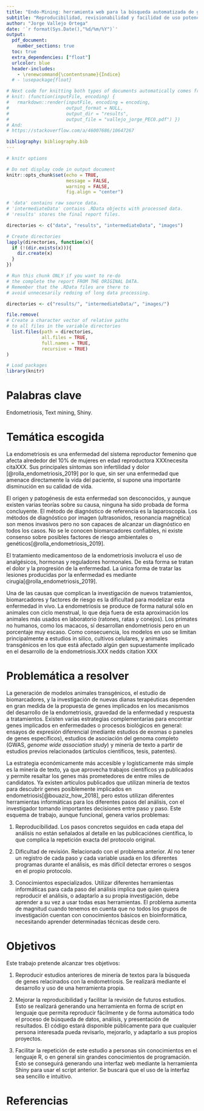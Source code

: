 ```yaml
---
title: "Endo-Mining: herramienta web para la búsqueda automatizada de genes potencialmente relacionados con la endometriosis a través de minería de textos en PubMed"
subtitle: "Reproducibilidad, revisionabilidad y facilidad de uso potenciadas a través del lenguaje de programación R"
author: "Jorge Vallejo Ortega"
date: '`r format(Sys.Date(),"%d/%m/%Y")`'
output:
  pdf_document:
    number_sections: true
  toc: true
  extra_dependencies: ["float"]
  urlcolor: blue
  header-includes:
    - \renewcommand{\contentsname}{Índice}
  # - \usepackage{float}

# Next code for knitting both types of documents automatically comes from https://stackoverflow.com/questions/39662365/knit-one-markdown-file-to-two-output-files/53280491#53280491
# knit: (function(inputFile, encoding) {
#   rmarkdown::render(inputFile, encoding = encoding,
#                     output_format = NULL,
#                     output_dir = "results",
#                     output_file = "vallejo_jorge_PEC0.pdf") })
# And:
# https://stackoverflow.com/a/46007686/10647267

bibliography: bibliography.bib
---
```

  
```r
# knitr options

# Do not display code in output document
knitr::opts_chunk$set(echo = TRUE,
                      message = FALSE,
                      warning = FALSE,
                      fig.align = "center")
```

```r
# 'data' contains raw source data.
# 'intermediateData' contains .RData objects with processed data.
# 'results' stores the final report files.

directories <- c("data", "results", "intermediateData", "images")

# Create directories
lapply(directories, function(x){
  if (!(dir.exists(x))){
    dir.create(x)
  }
})
```

```r
# Run this chunk ONLY if you want to re-do
# the complete the report FROM THE ORIGINAL DATA.
# Remember that the .RData files are there to
# avoid unnecesarily redoing of long data processing.

directories <- c("results/", "intermediateData/", "images/")

file.remove(
# Create a character vector of relative paths
# to all files in the variable directories
  list.files(path = directories,
             all.files = TRUE,
             full.names = TRUE,
             recursive = TRUE)
)
```

```r
# Load packages
library(knitr)
```

# Palabras clave

Endometriosis, Text mining, Shiny.

# Temática escogida

La endometriosis es una enfermedad del sistema reproductor femenino que afecta alrededor del 10% de mujeres en edad reproductora XXXnecesita citaXXX. Sus principales síntomas son infertilidad y dolor [@rolla_endometriosis_2019] por lo que, sin ser una enfermedad que amenace directamente la vida del paciente, sí supone una importante disminución en su calidad de vida.

El origen y patogénesis de esta enfermedad son desconocidos, y aunque existen varias teorías sobre su causa, ninguna ha sido probada de forma concluyente. El método de diagnóstico de referencia es la laparoscopia. Los métodos de diagnóstico por imagen (ultrasonidos, resonancia magnética) son menos invasivos pero no son capaces de alcanzar un diagnóstico en todos los casos. No se le conocen biomarcadores confiables, ni existe consenso sobre posibles factores de riesgo ambientales o genéticos[@rolla_endometriosis_2019]. 

El tratamiento medicamentoso de la endometriosis involucra el uso de analgésicos, hormonas y reguladores hormonales. De esta forma se tratan el dolor y la progresión de la enfermedad. La única forma de tratar las lesiones producidas por la enfermedad es mediante cirugía[@rolla_endometriosis_2019].

Una de las causas que complican la investigación de nuevos tratamientos, biomarcadores y factores de riesgo es la dificultad para modelizar esta enfermedad in vivo. La endometriosis se produce de forma natural sólo en animales con ciclo menstrual, lo que deja fuera de esta aproximación los animales más usados en laboratorio (ratones, ratas y conejos). Los primates no humanos, como los macacos, sí desarrollan endometriosis pero en un porcentaje muy escaso. Como consecuencia, los modelos en uso se limitan principalmente a estudios in silico, cultivos celulares, y animales transgénicos en los que está afectado algún gen supuestamente implicado en el desarrollo de la endometriosis.XXX nedds citation XXX

# Problemática a resolver

La generación de modelos animales transgénicos, el estudio de biomarcadores, y la investigación de nuevas dianas terapéuticas dependen en gran medida de la propuesta de genes implicados en los mecanismos del desarrollo de la endometriosis, gravedad de la enfermedad y respuesta a tratamientos. Existen varias estrategias complementarias para encontrar genes implicados en enfermedades o procesos biológicos en general: ensayos de expresión diferencial (mediante estudios de exomas o paneles de genes específicos), estudios de asociación del genoma completo (GWAS, _genome wide association study_) y minería de texto a partir de estudios previos relacionados (artículos científicos, tesis, patentes).

La estrategia económicamente más accesible y logísticamente más simple es la minería de texto, ya que aprovecha trabajos científicos ya publicados y permite resaltar los genes más prometedores de entre miles de candidatos. Ya existen artículos publicados que utilizan minería de textos para descubrir genes posiblemente implicados en endometriosis[@bouaziz_how_2018], pero estos utilizan diferentes herramientas informáticas para los diferentes pasos del análisis, con el investigador tomando importantes decisiones entre paso y paso. Este esquema de trabajo, aunque funcional, genera varios problemas:

1. Reproducibilidad. Los pasos concretos seguidos en cada etapa del análisis no están señalados al detalle en las publicaciónes científica, lo que complica la repetición exacta del protocolo original.

2. Dificultad de revisión. Relacionado con el problema anterior. Al no tener un registro de cada paso y cada variable usada en los diferentes programas durante el análisis, es más difícil detectar errores o sesgos en el propio protocolo.

3. Conocimientos especializados. Utilizar diferentes herramientas informáticas para cada paso del análisis implica que quien quiera reproducir el análisis, o adaptarlo a su propia investigación, debe aprender a su vez a usar todas esas herramientas. El problema aumenta de magnitud cuando tenemos en cuenta que no todos los grupos de investigación cuentan con conocimientos básicos en bioinformática, necesitando aprender determinadas técnicas desde cero.

# Objetivos

Este trabajo pretende alcanzar tres objetivos:

1. Reproducir estudios anteriores de minería de textos para la búsqueda de genes relacinados con la endometriosis. Se realizará mediante el desarrollo y uso de una herramienta propia.

2. Mejorar la reproducibilidad y facilitar la revisión de futuros estudios. Esto se realizará generando una herramienta en forma de script en lenguaje que permita reproducir fácilmente y de forma automática todo el proceso de búsqueda de datos, análisis, y presentación de resultados. El código estará disponible públicamente para que cualquier persona interesada pueda revisarlo, mejorarlo, y adaptarlo a sus propios proyectos.

3. Facilitar la repetición de este estudio a personas sin conocimientos en el lenguaje R, o en general sin grandes conocimientos de programación. Esto se conseguirá generando una interfaz web mediante la herramienta Shiny para usar el script anterior. Se buscará que el uso de la interfaz sea sencillo e intuitivo.

<!-- # Apéndice A: Código -->

<!-- El documento original en formato .Rmd, que incluye el código completo en lenguaje R usado para generar este informe, se puede consultar y descargar en el siguiente repositorio de Github: -->
<!-- [jorgevallejo/](https://github.com/jorgevallejo/) -->

<!-- # Apéndice B: Reproducibilidad {#apendiceB} -->
<!-- ```{r session_info, include=TRUE, echo=TRUE, results='markup'} -->
<!-- sessionInfo() # For better reproducibility -->
<!-- ``` -->


# Referencias